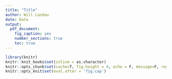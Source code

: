 ```yaml
---
title: "Title"
author: Will Landau
date: Date
output: 
  pdf_document:
    fig_caption: yes
    number_sections: true
    toc: true
---
```


```r
library(knitr)
knitr::knit_hooks$set(inline = as.character)
knitr::opts_chunk$set(cache=T, fig.height = 4, echo = F, message=F, results="hide")
knitr::opts_knit$set(eval.after = 'fig.cap')
```
